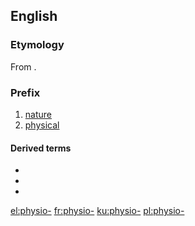 {{also|physio}}
==English==

===Etymology===
{{PIE root|en|bʰuH}}
From {{etyl|grc|en}} {{m|grc|φύσις||nature}}.

===Prefix===
{{head|en|prefixes}}

# [[nature]]
# [[physical]]

====Derived terms====
* {{l|en|physiognomy}}
* {{l|en|physiography}}
* {{l|en|physiotherapy}}

[[el:physio-]]
[[fr:physio-]]
[[ku:physio-]]
[[pl:physio-]]